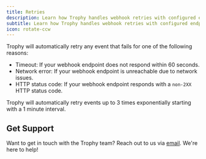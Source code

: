 ```yaml
---
title: Retries
description: Learn how Trophy handles webhook retries with configured endpoints.
subtitle: Learn how Trophy handles webhook retries with configured endpoints.
icon: rotate-ccw
---
```


Trophy will automatically retry any event that fails for one of the following reasons:

- Timeout: If your webhook endpoint does not respond within 60 seconds.
- Network error: If your webhook endpoint is unreachable due to network issues.
- HTTP status code: If your webhook endpoint responds with a `non-2XX` HTTP status code.

<Note>
  Trophy will automatically retry events up to 3 times exponentially starting
  with a 1 minute interval.
</Note>

## Get Support

Want to get in touch with the Trophy team? Reach out to us via [email](mailto:support@trophy.so). We're here to help!
